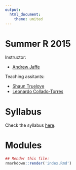 ```yaml
---
output:
  html_document:
    theme: united
---
```


Summer R 2015
=============

Instructor: 

* [Andrew Jaffe](http://www.aejaffe.com/)

Teaching assitants:

* [Shaun Truelove](http://www.iddynamics.jhsph.edu/people.html)
* [Leonardo Collado-Torres](http://lcolladotor.github.io/)

# Syllabus

Check the syllabus [here](http://www.aejaffe.com/summerR_2015/docs/Syllabus-summerR-student.doc).

# Modules

<!-- * [Module 1](module/module1.html)
* [Module 2](module/module2.html)
* [Module 3](module/module3.html)
* [Module 4](module/module4.html)
* [Module 5](module/module5.html)
* [Module 6](module/module6.html)
* [Module 7](module/module7.html)
* [Module 8](module/module8.html)
* [Module 9](module/module9.html)
* [Module 10](module/module10.html)
* [Module 11](module/module11.html)
* [Module 12](module/module12.html)
* [Module 13](module/module13.html)
* [Module 14](module/module14.html)
!-->


```r
## Render this file:
rmarkdown::render('index.Rmd')
```
